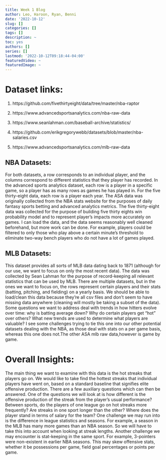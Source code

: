 ```yaml
---
title: Week 1 Blog
author: Leo, Haroon, Ryan, Benni 
date: '2022-10-12'
slug: []
categories: []
tags: []
description: ~
toc: yes
authors: []
series: []
lastmod: '2022-10-12T09:18:44-04:00'
featuredVideo: ~
featuredImage: ~
---
```

# Dataset links:

1. https://github.com/fivethirtyeight/data/tree/master/nba-raptor

2. https://www.advancedsportsanalytics.com/nba-raw-data

3. https://www.seanlahman.com/baseball-archive/statistics/

4. https://github.com/erikgregorywebb/datasets/blob/master/nba-salaries.csv

5. https://www.advancedsportsanalytics.com/mlb-raw-data

## NBA Datasets:
For both datasets, a row corresponds to an individual player, and the columns correspond to different statistics that they player has recorded. In the advanced sports analytics dataset, each row is a player in a specific game, so a player has as many rows as games he has played in. For the five thirty-eight data, each row is a player each year. The ASA data was originally collected from the NBA stats website for the purposes of daily fantasy sports betting and advanced analytics metrics. The five thirty-eight data was collected for the purpose of building five thirty eights win probability model and to represent player’s impacts more accurately on games. I can load the data, and the data seems reasonably well cleaned beforehand, but more work can be done. For example, players could be filtered to only those who play above a certain minute’s threshold to eliminate two-way bench players who do not have a lot of games played.

## MLB Datasets:
This dataset provides all sorts of MLB data dating back to 1871 (although for our use, we want to focus on only the most recent data). The data was collected by Sean Lahman for the purpose of record-keeping all relevant statistics that can be used by MLB. There are multiple datasets, but in the ones we want to focus on, the rows represent certain players and their stats (batting, pitching, and fielding) on a yearly basis.
We should be able to load/clean this data because they’re all csv files and don’t seem to have missing data anywhere (cleaning will mostly be taking a subset of the data). Some questions we want to address deal with trends in how hitters evolve over time: why is batting average down? Why do certain players get “hot” over others? What new trends are used to determine what players are valuable? I see some challenges trying to tie this one into our other potential datasets dealing with the NBA, as those deal with stats on a per game basis, whereas this one does not.The other ASA mlb raw data,however is game by game. 


# Overall Insights:
The main thing we want to examine with this data is the hot streaks that players go on. We would like to take find the hottest streaks that individual players have went on, based on a standard baseline that signifies elite offensive production. There are a few auxiliary questions which can then be answered. One of the questions we will look at is how different is the offensive production of the streak from the player's usual performance? Between sports, do the players of one league go on hot streaks more frequently? Are streaks in one sport longer than the other? Where does the player stand in terms of salary for the team?
One challenge we may run into is the difference in league statistics and seasons. For example, a season in the MLB has many more games than an NBA season. So we will have to take this into account when looking at streak lengths. Another challenge we may encounter is stat-keeping in the same sport. For example, 3-pointers were non-existent in earlier NBA seasons. This may skew offensive stats, whether it be possessions per game, field goal percentages or points per game.
